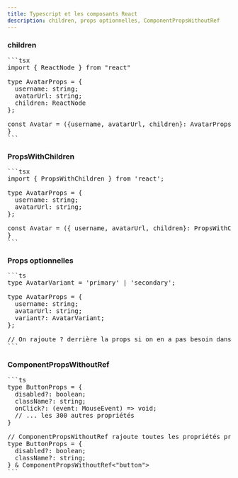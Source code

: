 ```yaml
---
title: Typescript et les composants React
description: children, props optionnelles, ComponentPropsWithoutRef
---
```


### children

<Pre>
```tsx
import { ReactNode } from "react"

type AvatarProps = {
  username: string;
  avatarUrl: string;
  children: ReactNode
};

const Avatar = ({username, avatarUrl, children}: AvatarProps) => {
}
```
</Pre>

### PropsWithChildren

<Pre>
```tsx
import { PropsWithChildren } from 'react';

type AvatarProps = {
  username: string;
  avatarUrl: string;
};

const Avatar = ({ username, avatarUrl, children}: PropsWithChildren<AvatarProps>) => {
}
```
</Pre>

### Props optionnelles

<Pre>
```ts
type AvatarVariant = 'primary' | 'secondary';

type AvatarProps = {
  username: string;
  avatarUrl: string;
  variant?: AvatarVariant;
};

// On rajoute ? derrière la props si on en a pas besoin dans tous les composants dans lesuquels on l'utilise.
```
</Pre>

### ComponentPropsWithoutRef

<Pre>
```ts
type ButtonProps = {
  disabled?: boolean;
  className?: string;
  onClick?: (event: MouseEvent) => void;
  // ... les 300 autres propriétés
}

// ComponentPropsWithoutRef<HTMLElement> rajoute toutes les propriétés propres à l'élément, il rajoute également children
type ButtonProps = {
  disabled?: boolean;
  className?: string;
} & ComponentPropsWithoutRef<"button">
```
</Pre>